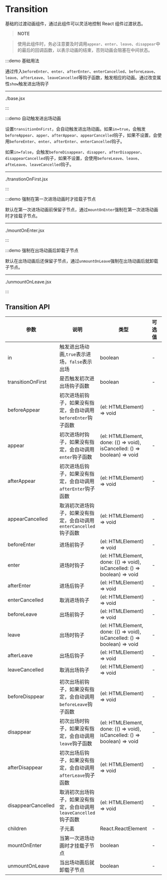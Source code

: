 # Transition

基础的过渡动画组件，通过此组件可以灵活地控制 React 组件过渡状态。

> **NOTE**

> 使用此组件时，务必注意要及时调用`appear`、`enter`、`leave`、`disappear`中的最后的回调函数，以表示动画的结束，否则动画会阻塞在中间状态。

:::demo 基础用法

通过传入`beforeEnter`、`enter`、`afterEnter`、`enterCancelled`、`beforeLeave`、`leave`、`afterLeave`、`leaveCancelled`等钩子函数，触发相应的动画。通过改变属性`show`触发进出场钩子

---

./base.jsx

:::

:::demo 自动触发进出场动画

设置`transitionOnFirst`，会自动触发进出场动画。如果`in=true`，会触发`beforeAppear`、`apper`、`afterAppear`、`appearCancelled`钩子，如果不设置，会使用`beforeEnter`、`enter`、`afterEnter`、`enterCancelled`钩子。

如果`in=false`，会触发`beforeDisappear`、`disapper`、`afterDisappear`、`disappearCancelled`钩子，如果不设置，会使用`beforeLeave`、`leave`、`afteLeave`、`leaveCancelled`钩子。

---

./transtionOnFirst.jsx

:::

:::demo 强制在第一次进场动画时才挂载子节点

默认在第一次进场动画前保留子节点，通过`mountOnEnter`强制在第一次进场动画时才挂载子节点。

---

./mountOnEnter.jsx

:::

:::demo 强制在出场动画后卸载子节点

默认在出场动画后还保留子节点，通过`unmountOnLeave`强制在出场动画后就卸载子节点。

---

./unmountOnLeave.jsx

:::

## Transition API

| 参数 | 说明 | 类型 | 可选值 | 默认值 | 是否必填 |
| --- | --- | --- | --- | --- | --- |
| in | 触发进出场动画,`true`表示进场，`false`表示出场 | boolean | - | — | true |
| transitionOnFirst | 是否触发初次进出场钩子函数 | boolean | - | false | false |
| beforeAppear | 初次进场前钩子，如果没有指定，会自动调用`beforeEnter`钩子函数 | (el: HTMLElement) => void | - | — | false |
| appear | 初次进场时钩子，如果没有指定，会自动调用`enter`钩子函数 | (el: HTMLElement, done: (() => void), isCancelled: () => boolean) => void | - | — | false |
| afterAppear | 初次进场后钩子，如果没有指定，会自动调用`afterEnter`钩子函数 | (el: HTMLElement) => void | - | — | false |
| appearCancelled | 取消初次进场钩子，如果没有指定，会自动调用`enterCancelled`钩子函数 | (el: HTMLElement) => void | - | — | false |
| beforeEnter | 进场前钩子 | (el: HTMLElement) => void | - | — |
| enter | 进场时钩子 | (el: HTMLElement, done: (() => void), isCancelled: () => boolean) => void | - | — | false |
| afterEnter | 进场后钩子 | (el: HTMLElement) => void | - | — | false |
| enterCancelled | 取消进场钩子 | (el: HTMLElement) => void | - | — | false |
| beforeLeave | 出场前钩子 | (el: HTMLElement) => void | - | — | false |
| leave | 出场时钩子 | (el: HTMLElement, done: (() => void), isCancelled: () => boolean) => void | - | — | false |
| afterLeave | 出场后钩子 | (el: HTMLElement) => void | - | — | false |
| leaveCancelled | 取消出场钩子 | (el: HTMLElement) => void | - | — | false |
| beforeDisppear | 初次出场前钩子，如果没有指定，会自动调用`beforeLeave`钩子函数 | (el: HTMLElement) => void | - | — | false |
| disappear | 初次出场时钩子，如果没有指定，会自动调用`leave`钩子函数 | (el: HTMLElement, done: (() => void), isCancelled: () => boolean) => void | - | — | false |
| afterDisappear | 初次出场后钩子，如果没有指定，会自动调用`afterLeave`钩子函数 | (el: HTMLElement) => void | - | — | false |
| disappearCancelled | 取消初次出场钩子，如果没有指定，会自动调用`leaveCancelled`钩子函数 | (el: HTMLElement) => void | - | — | false |
| children | 子元素 | React.ReactElement | - | — | true |
| mountOnEnter | 当第一次进场动画时才挂载子节点 | boolean | - | false | false |
| unmountOnLeave | 当出场动画后就卸载子节点 | boolean | - | false | false |
